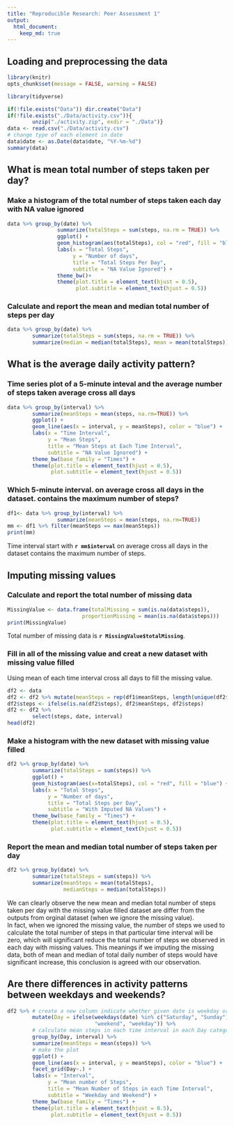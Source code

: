 ```yaml
---
title: "Reproducible Research: Peer Assessment 1"
output: 
  html_document:
    keep_md: true
---
```



## Loading and preprocessing the data
```r
library(knitr)
opts_chunk$set(message = FALSE, warning = FALSE)
```

```r
library(tidyverse)
```

```r
if(!file.exists("Data")) dir.create("Data")
if(!file.exists("./Data/activity.csv")){
        unzip("./activity.zip", exdir = "./Data")}
data <- read.csv("./Data/activity.csv")
# change type of each element in date
data$date <- as.Date(data$date, "%Y-%m-%d")
summary(data)
```


## What is mean total number of steps taken per day?

### Make a histogram of the total number of steps taken each day with NA value ignored
```r
data %>% group_by(date) %>%
                summarize(totalSteps = sum(steps, na.rm = TRUE)) %>%
                ggplot() +
                geom_histogram(aes(totalSteps), col = "red", fill = "blue") +
                labs(x = "Total Steps", 
                     y = "Number of days", 
                     title = "Total Steps Per Day",
                     subtitle = "NA Value Ignored") +
                theme_bw()+
                theme(plot.title = element_text(hjust = 0.5), 
                      plot.subtitle = element_text(hjust = 0.5))
```

### Calculate and report the mean and median total number of steps per day
```r
data %>% group_by(date) %>%
        summarize(totalSteps = sum(steps, na.rm = TRUE)) %>%
        summarize(median = median(totalSteps), mean = mean(totalSteps))
```

## What is the average daily activity pattern?

### Time series plot of a 5-minute inteval and the average number of steps taken average cross all days
```r
data %>% group_by(interval) %>%
        summarize(meanSteps = mean(steps, na.rm=TRUE)) %>%
        ggplot() +
        geom_line(aes(x = interval, y = meanSteps), color = "blue") +
        labs(x = "Time Interval",
             y = "Mean Steps",
             title = "Mean Steps at Each Time Interval",
             subtitle = "NA Value Ignored") +
        theme_bw(base_family = "Times") +
        theme(plot.title = element_text(hjust = 0.5),
              plot.subtitle = element_text(hjust = 0.5))
```

### Which 5-minute interval. on average cross all days in the dataset. contains the maximum number of steps?
```r
df1<- data %>% group_by(interval) %>%
                summarize(meanSteps = mean(steps, na.rm=TRUE)) 
mm <- df1 %>% filter(meanSteps == max(meanSteps))
print(mm)
```

Time interval start with **`r mm$interval`** on average cross all days in the dataset contains the maximum number of steps.

## Imputing missing values

### Calculate and report the total number of missing data
```r
MissingValue <- data.frame(totalMissing = sum(is.na(data$steps)),
                        proportionMissing = mean(is.na(data$steps)))
print(MissingValue)
```
Total number of missing data is **`r MissingValue$totalMissing`**.

### Fill in all of the missing value and creat a new dataset with missing value filled

Using mean of each time interval cross all days to fill the missing value.

```r
df2 <- data
df2 <- df2 %>% mutate(meanSteps = rep(df1$meanSteps, length(unique(df2$date))))
df2$steps <- ifelse(is.na(df2$steps), df2$meanSteps, df2$steps)
df2 <- df2 %>%
        select(steps, date, interval)
head(df2)
```


### Make a histogram with the new dataset with missing value filled
```r
df2 %>% group_by(date) %>%
        summarize(totalSteps = sum(steps)) %>%
        ggplot() +
        geom_histogram(aes(x=totalSteps), col = "red", fill = "blue") +
        labs(x = "Total Steps",
             y = "Number of days",
             title = "Total Steps per Day",
             subtitle = "With Imputed NA Values") +
        theme_bw(base_family = "Times") +
        theme(plot.title = element_text(hjust = 0.5),
              plot.subtitle = element_text(hjust = 0.5))
```

### Report the mean and median total number of steps taken per day
```r
df2 %>% group_by(date) %>%
        summarize(totalSteps = sum(steps)) %>%
        summarize(meanSteps = mean(totalSteps), 
                  medianSteps = median(totalSteps))
```
We can clearly observe the new mean and median total number of steps taken per day with the missing value filled
dataset are differ from the outputs from orginal dataset (when we ignore the missing value).  
In fact, when we ignored the missing value, the number of steps we used to calculate the total number of steps in that particular time interval will be zero, which will significant reduce the total number of steps we observed in each day with missing values.
This meanings if we imputing the missing data, both of mean and median of total daily number of steps would have significant increase, this conclusion is agreed with our observation.



## Are there differences in activity patterns between weekdays and weekends?

```r
df2 %>% # create a new column indicate whether given date is weekday or weekend
        mutate(Day = ifelse(weekdays(date) %in% c("Saturday", "Sunday"),
                            "weekend", "weekday")) %>%
        # calculate mean steps in each time interval in each Day category
        group_by(Day, interval) %>%
        summarize(meanSteps = mean(steps)) %>%
        # make the plot
        ggplot() +
        geom_line(aes(x = interval, y = meanSteps), color = "blue") +
        facet_grid(Day~.) +
        labs(x = "Interval",
             y = "Mean number of Steps",
             title = "Mean Number of Steps in each Time Interval",
             subtitle = "Weekday and Weekend") +
        theme_bw(base_family = "Times") +
        theme(plot.title = element_text(hjust = 0.5),
              plot.subtitle = element_text(hjust = 0.5))
```
